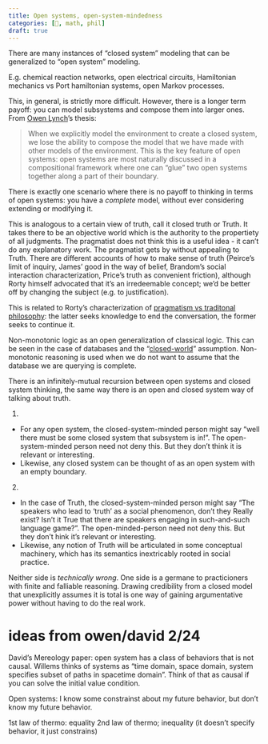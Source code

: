 ```yaml
---
title: Open systems, open-system-mindedness
categories: [🔴, math, phil]
draft: true
---
```


There are many instances of "closed system" modeling that can be generalized 
to "open system" modeling. 

E.g. chemical reaction networks, open electrical circuits, Hamiltonian mechanics 
vs Port hamiltonian systems, open Markov processes.

This, in general, is strictly more difficult. However, there is a longer term payoff: you 
can model subsystems and compose them into larger ones. From 
[Owen Lynch](https://owenlynch.org/)'s thesis:

> When we explicitly model the environment to create a closed
system, we lose the ability to compose the model that we have made with other
models of the environment. This is the key feature of open systems: open
systems are most naturally discussed in a compositional framework where
one can “glue” two open systems together along a part of their boundary.


There is exactly one scenario where there is no payoff to thinking in terms of 
open systems: you have a *complete* 
model, without ever considering extending or modifying it. 

This is analogous to a certain view of truth, call it closed truth or Truth. It takes 
there to be an objective world which is the authority to the propertiety of all 
judgments. The pragmatist does not think this is a useful idea - it can't 
do any explanatory work. The pragmatist gets by without appealing to Truth. There 
are different accounts of how to make sense of truth (Peirce's limit of inquiry, 
James' good in the way of belief, Brandom's social interaction characterization, 
Price's truth as convenient friction), although Rorty himself advocated that 
it's an irredeemable concept; we'd be better off by changing the subject 
(e.g. to justification).

This is related to Rorty's characterization 
of [pragmatism vs traditonal philosophy](/docs/phil/interaction/pragmatism and platonism.qmd): 
the latter seeks knowledge to end the conversation, the former seeks to continue it.


Non-monotonic logic as an open generalization of classical logic. This can be 
seen in the case of databases and the "[closed-world](https://plato.stanford.edu/entries/logic-nonmonotonic/#ClosWorlAssu)" 
assumption. Non-monotonic reasoning is used when we do not want to assume that 
the database we are querying is complete.

There is an infinitely-mutual recursion between open systems and closed system
thinking, the same way there is an open and closed system way of talking about 
truth. 

1. 
 - For any open system, the closed-system-minded person might say "well there must be some closed system
that subsystem is in!". The open-system-minded person need not deny this. But 
they don't think it is relevant or interesting.  
 - Likewise, any closed system can be thought of as an open system with an empty boundary. 

2. 
 - In the case of Truth, the closed-system-minded person might say "The speakers who 
  lead to 'truth' as a social phenomenon, don't they Really exist? Isn't it True that 
  there are speakers engaging in such-and-such language game?". The open-minded-person 
  need not deny this. But they don't hink it's relevant or interesting.
 - Likewise, any notion of Truth will be articulated in some conceptual machinery, 
   which has its semantics inextricably rooted in social practice.

Neither side is *technically wrong*. One side is a germane to practicioners with 
finite and falliable reasoning. Drawing credibility from a closed model that 
unexplicitly assumes it is total is one way of gaining argumentative power without 
having to do the real work.


# ideas from owen/david 2/24
David's Mereology paper: open system has a class of behaviors that is not causal. Willems thinks of systems as "time domain, space domain, system specifies subset of paths in spacetime domain". Think of that as causal if you can solve the initial value condition.

Open systems: I know some constrainst about my future behavior, but don't know my future behavior.

1st law of thermo: equality
2nd law of thermo; inequality (it doesn't specify behavior, it just constrains)